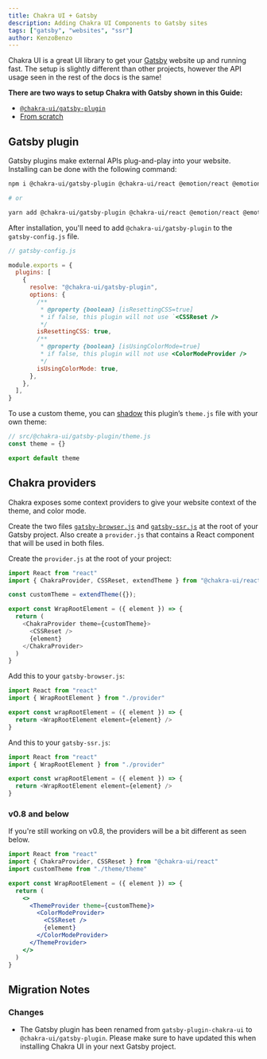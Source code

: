 ```yaml
---
title: Chakra UI + Gatsby
description: Adding Chakra UI Components to Gatsby sites
tags: ["gatsby", "websites", "ssr"]
author: KenzoBenzo
---
```


Chakra UI is a great UI library to get your [Gatsby](https://www.gatsbyjs.com/) website up and running fast.
The setup is slightly different than other projects, however the
API usage seen in the rest of the docs is the same!

**There are two ways to setup Chakra with Gatsby shown in this Guide:**

- [`@chakra-ui/gatsby-plugin`](#gatsby-plugin)
- [From scratch](#chakra-providers)

## Gatsby plugin

Gatsby plugins make external APIs plug-and-play into your website. Installing
can be done with the following command:

```bash
npm i @chakra-ui/gatsby-plugin @chakra-ui/react @emotion/react @emotion/styled framer-motion

# or

yarn add @chakra-ui/gatsby-plugin @chakra-ui/react @emotion/react @emotion/styled framer-motion
```

After installation, you'll need to add `@chakra-ui/gatsby-plugin` to the
`gatsby-config.js` file.

```jsx live=false
// gatsby-config.js

module.exports = {
  plugins: [
    {
      resolve: "@chakra-ui/gatsby-plugin",
      options: {
        /**
         * @property {boolean} [isResettingCSS=true]
         * if false, this plugin will not use `<CSSReset />
         */
        isResettingCSS: true,
        /**
         * @property {boolean} [isUsingColorMode=true]
         * if false, this plugin will not use <ColorModeProvider />
         */
        isUsingColorMode: true,
      },
    },
  ],
}
```

To use a custom theme, you can [shadow](https://www.gatsbyjs.com/docs/how-to/plugins-and-themes/shadowing/) this plugin’s `theme.js` file
with your own theme:

```jsx live=false
// src/@chakra-ui/gatsby-plugin/theme.js
const theme = {}

export default theme
```

## Chakra providers

Chakra exposes some context providers to give your website context of the theme,
and color mode.

Create the two files [`gatsby-browser.js`](https://www.gatsbyjs.com/docs/reference/config-files/gatsby-browser/#wrapRootElement) and [`gatsby-ssr.js`](https://www.gatsbyjs.com/docs/reference/config-files/gatsby-ssr/#wrapRootElement) at the root of your Gatsby project. Also create a `provider.js` that contains a React component that will be used in both files.

Create the `provider.js` at the root of your project:

```js live=false
import React from "react"
import { ChakraProvider, CSSReset, extendTheme } from "@chakra-ui/react"

const customTheme = extendTheme({});

export const WrapRootElement = ({ element }) => {
  return (
    <ChakraProvider theme={customTheme}>
      <CSSReset />
      {element}
    </ChakraProvider>
  )
}
```

Add this to your `gatsby-browser.js`:

```js live=false
import React from "react"
import { WrapRootElement } from "./provider"

export const wrapRootElement = ({ element }) => {
  return <WrapRootElement element={element} />
}
```

And this to your `gatsby-ssr.js`:

```js live=false
import React from "react"
import { WrapRootElement } from "./provider"

export const wrapRootElement = ({ element }) => {
  return <WrapRootElement element={element} />
}
```

### v0.8 and below

If you're still working on v0.8, the providers will be a bit different as seen
below.

```jsx live=false
import React from "react"
import { ChakraProvider, CSSReset } from "@chakra-ui/react"
import customTheme from "./theme/theme"

export const WrapRootElement = ({ element }) => {
  return (
    <>
      <ThemeProvider theme={customTheme}>
        <ColorModeProvider>
          <CSSReset />
          {element}
        </ColorModeProvider>
      </ThemeProvider>
    </>
  )
}
```

## Migration Notes

### Changes

- The Gatsby plugin has been renamed from `gatsby-plugin-chakra-ui` to
  `@chakra-ui/gatsby-plugin`. Please make sure to have updated this when
  installing Chakra UI in your next Gatsby project.
